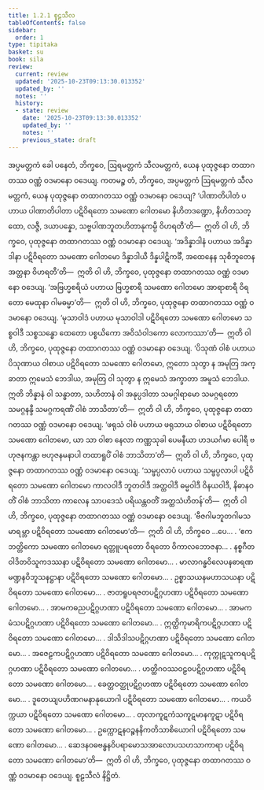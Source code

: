 ```yaml
---
title: 1.2.1 စူဠသီလ
tableOfContents: false
sidebar:
  order: 1
type: tipitaka
basket: su
book: sila
review:
  current: review
  updated: '2025-10-23T09:13:30.013352'
  updated_by: ''
  notes: ''
  history:
  - state: review
    date: '2025-10-23T09:13:30.013352'
    updated_by: ''
    notes: ''
    previous_state: draft
---
```



<ReviewStatus review={frontmatter.review} showDetails={true} />

<HypothesisAnnotation frontmatter={frontmatter} />

<DynamicBreadcrumb />

<Division number="7" book="sila" e="ch" v="6" p="3">

<Paragraph number="9" book="sila">
အပ္ပမတ္တကံ ခေါ ပနေတံ, ဘိက္ခဝေ, ဩရမတ္တကံ သီလမတ္တကံ, ယေန ပုထုဇ္ဇနော တထာဂတဿ ဝဏ္ဏံ ဝဒမာနော ဝဒေယျ. ကတမဉ္စ တံ, ဘိက္ခဝေ, အပ္ပမတ္တကံ ဩရမတ္တကံ သီလမတ္တကံ, ယေန ပုထုဇ္ဇနော တထာဂတဿ ဝဏ္ဏံ ဝဒမာနော ဝဒေယျ?
</Paragraph>

</Division>
<Division number="8" book="sila" e="ch" v="6" p="4">

<Paragraph number="10" book="sila">
‘ပါဏာတိပါတံ ပဟာယ ပါဏာတိပါတာ ပဋိဝိရတော သမဏော ဂေါတမော နိဟိတဒဏ္ဍော, နိဟိတသတ္ထော, လဇ္ဇီ, ဒယာပန္နော, သဗ္ဗပါဏဘူတဟိတာနုကမ္ပီ ဝိဟရတီ’တိ—  ဣတိ ဝါ ဟိ, ဘိက္ခဝေ, ပုထုဇ္ဇနော တထာဂတဿ ဝဏ္ဏံ ဝဒမာနော ဝဒေယျ.
</Paragraph>

<Paragraph number="11" book="sila">
‘အဒိန္နာဒါနံ ပဟာယ အဒိန္နာဒါနာ ပဋိဝိရတော သမဏော ဂေါတမော ဒိန္နာဒါယီ ဒိန္နပါဋိကင်္ခီ, အထေနေန သုစိဘူတေန အတ္တနာ ဝိဟရတီ’တိ—  ဣတိ ဝါ ဟိ, ဘိက္ခဝေ, ပုထုဇ္ဇနော တထာဂတဿ ဝဏ္ဏံ ဝဒမာနော ဝဒေယျ.
</Paragraph>

<Paragraph number="12" book="sila">
‘အဗြဟ္မစရိယံ ပဟာယ ဗြဟ္မစာရီ သမဏော ဂေါတမော အာရာစာရီ ဝိရတော မေထုနာ ဂါမဓမ္မာ’တိ—  ဣတိ ဝါ ဟိ, ဘိက္ခဝေ, ပုထုဇ္ဇနော တထာဂတဿ ဝဏ္ဏံ ဝဒမာနော ဝဒေယျ.
</Paragraph>

</Division>
<Division number="9" book="sila" e="ch" v="6" p="4">

<Paragraph number="13" book="sila">
‘မုသာဝါဒံ ပဟာယ မုသာဝါဒါ ပဋိဝိရတော သမဏော ဂေါတမော သစ္စဝါဒီ သစ္စသန္ဓော ထေတော ပစ္စယိကော အဝိသံဝါဒကော လောကဿာ’တိ—  ဣတိ ဝါ ဟိ, ဘိက္ခဝေ, ပုထုဇ္ဇနော တထာဂတဿ ဝဏ္ဏံ ဝဒမာနော ဝဒေယျ.
</Paragraph>

<Paragraph number="14" book="sila">
‘ပိသုဏံ ဝါစံ ပဟာယ ပိသုဏာယ ဝါစာယ ပဋိဝိရတော သမဏော ဂေါတမော, ဣတော သုတွာ န အမုတြ အက္ခာတာ ဣမေသံ ဘေဒါယ, အမုတြ ဝါ သုတွာ န ဣမေသံ အက္ခာတာ အမူသံ ဘေဒါယ. ဣတိ ဘိန္နာနံ ဝါ သန္ဓာတာ, သဟိတာနံ ဝါ အနုပ္ပဒါတာ သမဂ္ဂါရာမော သမဂ္ဂရတော သမဂ္ဂနန္ဒီ သမဂ္ဂကရဏိံ ဝါစံ ဘာသိတာ’တိ—  ဣတိ ဝါ ဟိ, ဘိက္ခဝေ, ပုထုဇ္ဇနော တထာဂတဿ ဝဏ္ဏံ ဝဒမာနော ဝဒေယျ.
</Paragraph>

<Paragraph number="15" book="sila">
‘ဖရုသံ ဝါစံ ပဟာယ ဖရုသာယ ဝါစာယ ပဋိဝိရတော သမဏော ဂေါတမော, ယာ သာ ဝါစာ နေလာ ကဏ္ဏသုခါ ပေမနီယာ ဟဒယင်္ဂမာ ပေါရီ ဗဟုဇနကန္တာ ဗဟုဇနမနာပါ တထာရူပိံ ဝါစံ ဘာသိတာ’တိ—  ဣတိ ဝါ ဟိ, ဘိက္ခဝေ, ပုထုဇ္ဇနော တထာဂတဿ ဝဏ္ဏံ ဝဒမာနော ဝဒေယျ.
</Paragraph>

<Paragraph number="16" book="sila">
‘သမ္ဖပ္ပလာပံ ပဟာယ သမ္ဖပ္ပလာပါ ပဋိဝိရတော သမဏော ဂေါတမော ကာလဝါဒီ ဘူတဝါဒီ အတ္ထဝါဒီ ဓမ္မဝါဒီ ဝိနယဝါဒီ, နိဓာနဝတိံ ဝါစံ ဘာသိတာ ကာလေန သာပဒေသံ ပရိယန္တဝတိံ အတ္ထသံဟိတန်’တိ—  ဣတိ ဝါ ဟိ, ဘိက္ခဝေ, ပုထုဇ္ဇနော တထာဂတဿ ဝဏ္ဏံ ဝဒမာနော ဝဒေယျ.
</Paragraph>

</Division>
<Division number="10" book="sila" e="ch" v="6" p="5">

<Paragraph number="17" book="sila">
‘ဗီဇဂါမဘူတဂါမသမာရမ္ဘာ ပဋိဝိရတော သမဏော ဂေါတမော’တိ—  ဣတိ ဝါ ဟိ, ဘိက္ခဝေ …ပေ… .
</Paragraph>

<Paragraph number="18" book="sila">
‘ဧကဘတ္တိကော သမဏော ဂေါတမော ရတ္တူပရတော ဝိရတော ဝိကာလဘောဇနာ… .
</Paragraph>

<Paragraph number="19" book="sila">
နစ္စဂီတဝါဒိတဝိသူကဒဿနာ ပဋိဝိရတော သမဏော ဂေါတမော… .
</Paragraph>

<Paragraph number="20" book="sila">
မာလာဂန္ဓဝိလေပနဓာရဏမဏ္ဍနဝိဘူသနဋ္ဌာနာ ပဋိဝိရတော သမဏော ဂေါတမော… .
</Paragraph>

<Paragraph number="21" book="sila">
ဥစ္စာသယနမဟာသယနာ ပဋိဝိရတော သမဏော ဂေါတမော… .
</Paragraph>

<Paragraph number="22" book="sila">
ဇာတရူပရဇတပဋိဂ္ဂဟဏာ ပဋိဝိရတော သမဏော ဂေါတမော… .
</Paragraph>

<Paragraph number="23" book="sila">
အာမကဓညပဋိဂ္ဂဟဏာ ပဋိဝိရတော သမဏော ဂေါတမော… .
</Paragraph>

<Paragraph number="24" book="sila">
အာမကမံသပဋိဂ္ဂဟဏာ ပဋိဝိရတော သမဏော ဂေါတမော… .
</Paragraph>

<Paragraph number="25" book="sila">
ဣတ္ထိကုမာရိကပဋိဂ္ဂဟဏာ ပဋိဝိရတော သမဏော ဂေါတမော… .
</Paragraph>

<Paragraph number="26" book="sila">
ဒါသိဒါသပဋိဂ္ဂဟဏာ ပဋိဝိရတော သမဏော ဂေါတမော… .
</Paragraph>

<Paragraph number="27" book="sila">
အဇေဠကပဋိဂ္ဂဟဏာ ပဋိဝိရတော သမဏော ဂေါတမော… .
</Paragraph>

<Paragraph number="28" book="sila">
ကုက္ကုဋသူကရပဋိဂ္ဂဟဏာ ပဋိဝိရတော သမဏော ဂေါတမော… .
</Paragraph>

<Paragraph number="29" book="sila">
ဟတ္ထိဂဝဿဝဠဝပဋိဂ္ဂဟဏာ ပဋိဝိရတော သမဏော ဂေါတမော… .
</Paragraph>

<Paragraph number="30" book="sila">
ခေတ္တဝတ္ထုပဋိဂ္ဂဟဏာ ပဋိဝိရတော သမဏော ဂေါတမော… .
</Paragraph>

<Paragraph number="31" book="sila">
ဒူတေယျပဟိဏဂမနာနုယောဂါ ပဋိဝိရတော သမဏော ဂေါတမော… .
</Paragraph>

<Paragraph number="32" book="sila">
ကယဝိက္ကယာ ပဋိဝိရတော သမဏော ဂေါတမော… .
</Paragraph>

<Paragraph number="33" book="sila">
တုလာကူဋကံသကူဋမာနကူဋာ ပဋိဝိရတော သမဏော ဂေါတမော… .
</Paragraph>

<Paragraph number="34" book="sila">
ဥက္ကောဋနဝဉ္စနနိကတိသာစိယောဂါ ပဋိဝိရတော သမဏော ဂေါတမော… .
</Paragraph>

<Paragraph number="35" book="sila">
ဆေဒနဝဓဗန္ဓနဝိပရာမောသအာလောပသဟသာကာရာ ပဋိဝိရတော သမဏော ဂေါတမော’တိ—  ဣတိ ဝါ ဟိ, ဘိက္ခဝေ, ပုထုဇ္ဇနော တထာဂတဿ ဝဏ္ဏံ ဝဒမာနော ဝဒေယျ.

</Paragraph>
</Division>

<Paragraph number="36" type="center" book="sila">
စူဠသီလံ နိဋ္ဌိတံ.
</Paragraph>